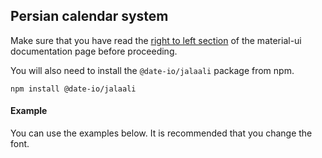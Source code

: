
<PageMeta title="Jalaali localization - material-ui-pickers" />

## Persian calendar system

Make sure that you have read the [right to left section](https://material-ui-next.com/guides/right-to-left/) of the
material-ui documentation page before proceeding.

You will also need to install the `@date-io/jalaali` package from npm.

```
npm install @date-io/jalaali
```

#### Example
You can use the examples below. It is recommended that you change the font.

<Example source={PersianExample} />
